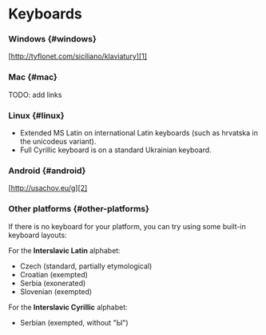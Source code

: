 
# Keyboards

### Windows \{#windows}

[http://tyflonet.com/siciliano/klaviatury][1]

### Mac \{#mac}

TODO: add links

### Linux \{#linux}

- Extended MS Latin on international Latin keyboards (such as hrvatska in the unicodeus variant).
- Full Cyrillic keyboard is on a standard Ukrainian keyboard.

### Android \{#android}

[http://usachov.eu/g][2]

### Other platforms \{#other-platforms}

If there is no keyboard for your platform, you can try using some built-in keyboard layouts:

For the **Interslavic Latin** alphabet:

- Czech (standard, partially etymological)
- Croatian (exempted)
- Serbia (exonerated)
- Slovenian (exempted)

For the **Interslavic Cyrillic** alphabet:

- Serbian (exempted, without "Ы")

<Keyboard />

[1]: http://tyflonet.com/siciliano/klaviatury

[2]: http://usachov.eu/g
